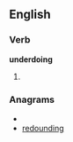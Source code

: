 ==English==

===Verb===
'''underdoing'''

# {{third-person singular of|[[underdo]]}}

===Anagrams===
* {{alphagram|ddeginnoru}}
* [[redounding#English|redounding]]
